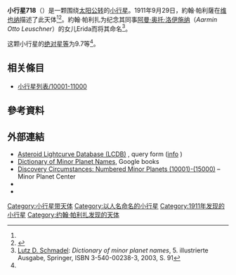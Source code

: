 {{Infobox planet
 | minorplanet     = yes
 | name            = 718 Erida
 | background      = #D6D6D6
 | image = 
 | image_size      = 
 | caption         =
 | discovery_ref   =  <ref name="MPC-object" />
 | discoverer      = [[約翰·帕利薩|約翰·帕利薩]]
 | discovery_site  = [[维也纳|维也纳]]
 | discovered      = 1911年9月29日
 | mpc_name        = 718 Erida
 | alt_names       = 718 Erida
 | pronounced      = 
 | named_after     = <ref name="MPC-object" />
 | mp_category     = [[主帶小行星|主帶小行星]] <ref name="MPC-object" /><ref name="jpldata" />
 | orbit_ref       = <ref name="a">[http://ssd.jpl.nasa.gov/sbdb.cgi?sstr=718 718] {{Wayback|url=http://ssd.jpl.nasa.gov/sbdb.cgi?sstr=718 |date=20210821141127 }}，小行星數據庫瀏覽器（JPL Small-Body Database Browser）－[[美国国家航空航天局|美国国家航空航天局]]喷气推进实验室</ref>
 | epoch           = 2018-03-23.0（[[儒略日|JD]] 2458200.5）
 | uncertainty     = 0
 | observation_arc = 
 | aphelion = {{convert|3.666|AU|km|3|abbr=on|lk=out}}
 | perihelion      = {{convert|2.4462071|AU|km|3|abbr=on}}
 | semimajor       = 3.0559842
 | eccentricity    = 0.1995354
 | period          = 5.34[[儒略年|yr]]
 | mean_anomaly    = 115.76122[[度|°]]
 | mean_motion     = {{Deg2DMS|0.18449190|sup=ms}} / day
 | inclination     = 6.92949
 | asc_node        = 38.53719°
 | arg_peri        = 174.45702
 | mean_diameter   = 
 | rotation        = 
 | albedo          =
 | spectral_type   =
 | abs_magnitude   = 9.7<ref name="jpldata" />
}}
'''小行星718'''（{{lang-en|718 Erida}}）是一颗围绕[[太阳|太阳]][[公转|公转]]的[[小行星|小行星]]。1911年9月29日，約翰·帕利薩在[[维也纳|维也纳]]描述了此天体<ref name="a" /><ref>{{cite news|title=小行星列表|url=http://cfa-www.harvard.edu/iau/lists/NumberedMPs.txt|accessdate=2018-10-19|newspaper=哈佛大学|archive-date=2008-05-17|archive-url=https://web.archive.org/web/20080517010638/http://cfa-www.harvard.edu/iau/lists/NumberedMPs.txt|dead-url=no}}</ref>。約翰·帕利扎为纪念其同事[[阿曼·奥托·洛伊施纳|阿曼·奥托·洛伊施纳]]（''Aarmin Otto Leuschner''）的女儿Erida而将其命名<ref name="Schmadel2003">[[Lutz_D._Schmadel|Lutz D. Schmadel]]: ''Dictionary of minor planet names'', 5. illustrierte Ausgabe, Springer, ISBN 3-540-00238-3, 2003, S. 91</ref>。

这颗小行星的[[绝对星等|绝对星等]]为9.7等<ref name="a" />。

== 相关條目 ==
*[[小行星列表/10001-11000|小行星列表/10001-11000]]

== 參考資料 ==
{{reflist|refs=

<ref name="jpldata">{{cite web
  |type       = 2018-01-26 last obs.
  |title      = JPL Small-Body Database Browser:718 Erida-718 Erida
  |url        = https://ssd.jpl.nasa.gov/sbdb.cgi?sstr=718
  |publisher  = [[Jet_Propulsion_Laboratory|Jet Propulsion Laboratory]]
  |accessdate = 28 March 2018}}</ref>

<ref name="MPC-object">{{cite web
  |title      = 718 Erida
  |work      = Minor Planet Center
  |url      = https://www.minorplanetcenter.net/db_search/show_object?object_id=718
  |accessdate      = 28 March 2018
  |archive-date      = 2016-03-04
  |archive-url      = https://web.archive.org/web/20160304113623/http://minorplanetcenter.net/db_search/show_object?object_id=718
  |dead-url      = no
  }}</ref>

}}

==  外部連結 ==
* [http://www.minorplanet.info/PHP/lcdbsummaryquery.php Asteroid Lightcurve Database (LCDB)] {{Wayback|url=http://www.minorplanet.info/PHP/lcdbsummaryquery.php |date=20171210173955 }}, query form ([http://www.minorplanet.info/lightcurvedatabase.html info] {{Wayback|url=http://www.minorplanet.info/lightcurvedatabase.html |date=20171216050541 }})
* [https://books.google.com/books?id=aeAg1X7afOoC&pg Dictionary of Minor Planet Names], Google books
* [http://www.minorplanetcenter.net/iau/lists/NumberedMPs010001.html Discovery Circumstances: Numbered Minor Planets (10001)-(15000)] {{Wayback|url=http://www.minorplanetcenter.net/iau/lists/NumberedMPs010001.html |date=20180612162317 }} – Minor Planet Center
* {{AstDys|718}}
* {{JPL small body}}

{{Minor Planet Number|[[小行星717|小行星717]]|[[小行星719|小行星719]]}}
{{小天体}}

[[Category:小行星带天体|Category:小行星带天体]]
[[Category:以人名命名的小行星|Category:以人名命名的小行星]]
[[Category:1911年发现的小行星|Category:1911年发现的小行星]]
[[Category:约翰·帕利扎发现的天体|Category:约翰·帕利扎发现的天体]]


{{beltasteroid-stub}}